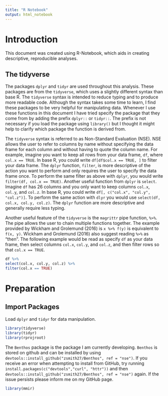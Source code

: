 ```yaml
---
title: "R Notebook"
output: html_notebook
---
```


# Introduction

This document was created using R-Notebook, which aids in creating 
descriptive, reproducible analyses.

## The tidyverse

The packages `dplyr` and `tidyr` are used throughout this analysis. These packages
are from the `tidyverse`, which uses a slightly different syntax than base R. 
The `tidyverse` syntax is intended to reduce typing and to produce more readable
code. Although the syntax takes some time to learn, I find these packages
to be very helpful for manipulating data. Whenever I use these functions in this
document I have tried specify the package that they come from by adding the prefix
`dplyr::` or `tidyr::`. The prefix is not necessary if you load the package using
`library()` but I thought it might help to clarify which package the function
is derived from. 

The `tidyverse` syntax is referred to as Non-Standard Evaluation (NSE). NSE 
allows the user to refer to columns by name without specifying the
data frame for each column and without having to quote the column name.
For example, imagine you want to keep all rows from your data frame,
`df`, where `col.x == TRUE`. In base R, you could write `df[df$col.x == TRUE, ]`
to filter your data frame. The `dplyr` function, `filter`, is more descriptive 
of the action you want to perform and only requires the user to specify the
data frame once. To perform the same filter as above with `dplyr`, 
you would write `filter(df, col.x == TRUE)`. Another useful function from 
`dplyr` is `select`. Imagine `df` has 26 columns and you only want to keep
columns `col.x`, `col.y`, and `col.z`. In base R, you could write 
`df[, c("col.x", "col.y", "col.z")]`. To perform the same action with `dlyr` 
you would use `select(df, col.x, col.y, col.z)`. The `dplyr` function are 
more descriptive and generally require less typing.

Another useful feature of the `tidyverse` is the `magrittr` pipe function, `%>%`. 
The pipe allows the user to chain multiple functions together. The example provided
by Wickham and Grolemund (2016) is `x %>% f(y)` is equivalent to `f(x, y)`. 
Wickham and Grolemund (2016) also suggest reading `%>%` as "then". The following
example would be read as specify `df` as your data frame, then select columns 
`col.x`, `col.y`, and `col.z`, and then filter rows so that `col.x == TRUE`.

```r
df %>% 
select(col.x, col.y, col.z) %>% 
filter(col.x == TRUE)
```

# Preparation

## Import Packages
Load `dplyr` and `tidyr` for data manipulation.
```r
library(tidyverse)
library(tidyr)
library(rprojroot)
```

The `Benthos` package is the package I am currently developing. 
`Benthos` is stored on github and can be installed by using 
`devtools::install_github("zsmith27/Benthos", ref = "nse")`. 
If you receive an error when attempting to install from GitHub, 
try running `install.packages(c("devtools","curl", "httr"))` and
then `devtools::install_github("zsmith27/Benthos", ref = "nse")` again. 
If the issue persists please inform me on my GitHub page.

```r
library(mmir)
```